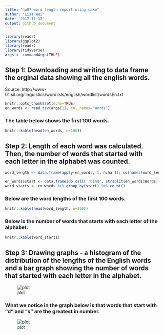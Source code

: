```yaml
---
title: "hw07 word length report using make"
author: "Lisa Wei"
date: '2017-11-12'
output: github_document
---
```


```r
library(readr)
library(ggplot2)
library(readr)
library(tidyverse)
args <- commandArgs(TRUE)
```


## Step 1: Downloading and writing to data frame the orginal data showing all the english words.

Source: http://www-01.sil.org/linguistics/wordlists/english/wordlist/wordsEn.txt


```r
knitr::opts_chunk$set(echo=TRUE)
en_words <- read_tsv(args[1], col_names="Words")
```


### The table below shows the first 100 words.

```r
knitr::kable(head(en_words, n=100))
```


## Step 2: Length of each word was calculated. Then, the number of words that started with each letter in the alphabet was counted.

```r
word_length <- data.frame(apply(en_words, 1, nchar)); colnames(word_length) <- c("Length"); rownames(word_length) <- NULL

en_words$start <- data.frame(do.call('rbind', strsplit(en_words$Words,'',fixed=TRUE)))[,1]
word_starts <- en_words %>% group_by(start) %>% count()

```


### Below are the word lengths of the first 100 words.

```r
knitr::kable(head(word_length, n=100))

```



### Below is the number of words that starts with each letter of the alphabet.

```r
knitr::kable(word_starts)

```


## Step 3: Drawing graphs - a histogram of the distribution of the lengths of the English words and a bar graph showing the number of words that started with each letter in the alphabet.

![plot](length_distribution.png)


### What we notice in the graph below is that words that start with "d" and "s" are the greatest in number.

![plot](n_starts.png)







